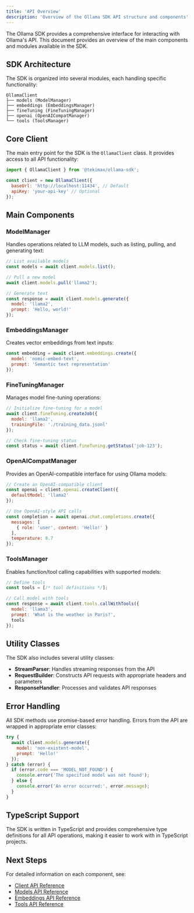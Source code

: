 ```yaml
---
title: 'API Overview'
description: 'Overview of the Ollama SDK API structure and components'
---
```


The Ollama SDK provides a comprehensive interface for interacting with Ollama's API. This document provides an overview of the main components and modules available in the SDK.

## SDK Architecture

The SDK is organized into several modules, each handling specific functionality:

```
OllamaClient
├── models (ModelManager)
├── embeddings (EmbeddingsManager)
├── fineTuning (FineTuningManager)
├── openai (OpenAICompatManager)
└── tools (ToolsManager)
```

## Core Client

The main entry point for the SDK is the `OllamaClient` class. It provides access to all API functionality:

```javascript
import { OllamaClient } from '@tekimax/ollama-sdk';

const client = new OllamaClient({
  baseUrl: 'http://localhost:11434', // Default
  apiKey: 'your-api-key' // Optional
});
```

## Main Components

### ModelManager

Handles operations related to LLM models, such as listing, pulling, and generating text:

```javascript
// List available models
const models = await client.models.list();

// Pull a new model
await client.models.pull('llama2');

// Generate text
const response = await client.models.generate({
  model: 'llama2',
  prompt: 'Hello, world!'
});
```

### EmbeddingsManager

Creates vector embeddings from text inputs:

```javascript
const embedding = await client.embeddings.create({
  model: 'nomic-embed-text',
  prompt: 'Semantic text representation'
});
```

### FineTuningManager

Manages model fine-tuning operations:

```javascript
// Initialize fine-tuning for a model
await client.fineTuning.createJob({
  model: 'llama2',
  trainingFile: './training_data.jsonl'
});

// Check fine-tuning status
const status = await client.fineTuning.getStatus('job-123');
```

### OpenAICompatManager

Provides an OpenAI-compatible interface for using Ollama models:

```javascript
// Create an OpenAI-compatible client
const openai = client.openai.createClient({
  defaultModel: 'llama2'
});

// Use OpenAI-style API calls
const completion = await openai.chat.completions.create({
  messages: [
    { role: 'user', content: 'Hello!' }
  ],
  temperature: 0.7
});
```

### ToolsManager

Enables function/tool calling capabilities with supported models:

```javascript
// Define tools
const tools = [/* tool definitions */];

// Call model with tools
const response = await client.tools.callWithTools({
  model: 'llama3',
  prompt: 'What is the weather in Paris?',
  tools
});
```

## Utility Classes

The SDK also includes several utility classes:

- **StreamParser**: Handles streaming responses from the API
- **RequestBuilder**: Constructs API requests with appropriate headers and parameters
- **ResponseHandler**: Processes and validates API responses

## Error Handling

All SDK methods use promise-based error handling. Errors from the API are wrapped in appropriate error classes:

```javascript
try {
  await client.models.generate({
    model: 'non-existent-model',
    prompt: 'Hello!'
  });
} catch (error) {
  if (error.code === 'MODEL_NOT_FOUND') {
    console.error('The specified model was not found');
  } else {
    console.error('An error occurred:', error.message);
  }
}
```

## TypeScript Support

The SDK is written in TypeScript and provides comprehensive type definitions for all API operations, making it easier to work with in TypeScript projects.

## Next Steps

For detailed information on each component, see:

- [Client API Reference](/docs/api/client)
- [Models API Reference](/docs/api/models)
- [Embeddings API Reference](/docs/api/embeddings)
- [Tools API Reference](/docs/api/tools) 